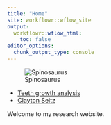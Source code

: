 ```yaml
---
title: "Home"
site: workflowr::wflow_site
output:
  workflowr::wflow_html:
    toc: false
editor_options:
  chunk_output_type: console
---
```


![Spinosaurus](1.png)


* [Teeth growth analysis](teeth.html)
* [Clayton Seitz](https://cwseitz.github.io/qBio6-projects/)

Welcome to my research website.
